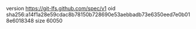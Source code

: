 version https://git-lfs.github.com/spec/v1
oid sha256:a14f1a28e59cdac8b78150b728690e53aebbadb73e6350eed7e0b018e6018348
size 60050
